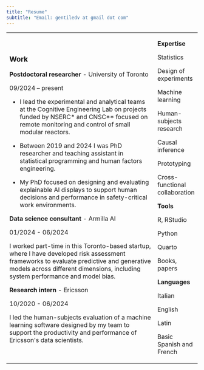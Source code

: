 ```yaml
---
title: "Resume"
subtitle: "Email: gentiledv at gmail dot com"
---
```


+---------------------------------------------------------------------------------------------------------------------------------------------------------------------------------------------------+--------------------------------+
| ### Work                                                                                                                                                                                          | **Expertise**                  |
|                                                                                                                                                                                                   |                                |
| **Postdoctoral researcher** - University of Toronto                                                                                                                                               | Statistics                     |
|                                                                                                                                                                                                   |                                |
| 09/2024 -- present                                                                                                                                                                                | Design of experiments          |
|                                                                                                                                                                                                   |                                |
| -   I lead the experimental and analytical teams at the Cognitive Engineering Lab on projects funded by NSERC\* and CNSC\*\* focused on remote monitoring and control of small modular reactors.  | Machine learning               |
|                                                                                                                                                                                                   |                                |
| -   Between 2019 and 2024 I was PhD researcher and teaching assistant in statistical programming and human factors engineering.                                                                   | Human-subjects research        |
|                                                                                                                                                                                                   |                                |
| -   My PhD focused on designing and evaluating explainable AI displays to support human decisions and performance in safety-critical work environments.                                           | Causal inference               |
|                                                                                                                                                                                                   |                                |
| **Data science consultant** - Armilla AI                                                                                                                                                          | Prototyping                    |
|                                                                                                                                                                                                   |                                |
| 01/2024 - 06/2024                                                                                                                                                                                 | Cross-functional collaboration |
|                                                                                                                                                                                                   |                                |
| I worked part-time in this Toronto-based startup,                                                                                                                                                 | **Tools**                      |
| where I have developed risk assessment frameworks to evaluate predictive and                                                                                                                      |                                |
| generative models across different dimensions, including system performance and                                                                                                                   | R, RStudio                     |
| model bias.                                                                                                                                                                                       |                                |
|                                                                                                                                                                                                   | Python                         |
| **Research intern** - Ericsson                                                                                                                                                                    |                                |
|                                                                                                                                                                                                   | Quarto                         |
| 10/2020 - 06/2024                                                                                                                                                                                 |                                |
|                                                                                                                                                                                                   | Books, papers                  |
| I led the human-subjects evaluation of a machine                                                                                                                                                  |                                |
| learning software designed by my team to support the productivity and performance of Ericsson\'s data scientists.                                                                                 | **Languages**                  |
|                                                                                                                                                                                                   |                                |
|                                                                                                                                                                                                   | Italian                        |
|                                                                                                                                                                                                   |                                |
|                                                                                                                                                                                                   | English                        |
|                                                                                                                                                                                                   |                                |
|                                                                                                                                                                                                   | Latin                          |
|                                                                                                                                                                                                   |                                |
|                                                                                                                                                                                                   | Basic Spanish and French       |
+---------------------------------------------------------------------------------------------------------------------------------------------------------------------------------------------------+--------------------------------+

